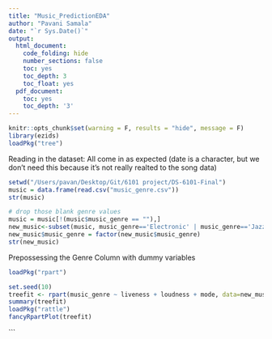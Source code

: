 ```yaml
---
title: "Music_PredictionEDA"
author: "Pavani Samala"
date: "`r Sys.Date()`"
output:
  html_document:
    code_folding: hide
    number_sections: false
    toc: yes
    toc_depth: 3
    toc_float: yes
  pdf_document:
    toc: yes
    toc_depth: '3'
---
```


```r
knitr::opts_chunk$set(warning = F, results = "hide", message = F)
library(ezids)
loadPkg("tree")
```


Reading in the dataset: All come in as expected (date is a character, but we don't need this because it's not really realted to the song data)

```r
setwd("/Users/pavan/Desktop/Git/6101 project/DS-6101-Final")
music = data.frame(read.csv("music_genre.csv"))
str(music)
```

```r
# drop those blank genre values 
music = music[!(music$music_genre == ""),]
new_music<-subset(music, music_genre=='Electronic' | music_genre=='Jazz')
new_music$music_genre = factor(new_music$music_genre)
str(new_music)
```
Prepossessing the Genre Column with dummy variables



```r
loadPkg("rpart")

set.seed(10)
treefit <- rpart(music_genre ~ liveness + loudness + mode, data=new_music, method="class", control = list(maxdepth = 15) )
summary(treefit)
loadPkg("rattle")
fancyRpartPlot(treefit)


```



```